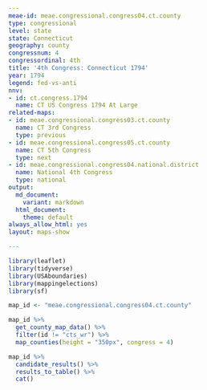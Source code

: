 ```yaml
---
meae-id: meae.congressional.congress04.ct.county
type: congressional
level: state
state: Connecticut
geography: county
congressnum: 4
congressordinal: 4th
title: '4th Congress: Connecticut 1794'
year: 1794
legend: fed-vs-anti
nnv:
- id: ct.congress.1794
  name: CT US Congress 1794 At Large
related-maps:
- id: meae.congressional.congress03.ct.county
  name: CT 3rd Congress
  type: previous
- id: meae.congressional.congress05.ct.county
  name: CT 5th Congress
  type: next
- id: meae.congressional.congress04.national.district
  name: National 4th Congress
  type: national
output:
  md_document:
    variant: markdown
  html_document:
    theme: default
always_allow_html: yes
layout: maps-show

---
```


```r
library(leaflet)
library(tidyverse)
library(USAboundaries)
library(mappingelections)
library(sf)

map_id <- "meae.congressional.congress04.ct.county"
```

<div class="map">

```r
map_id %>%
  get_county_map_data() %>%
  filter(id != "cts_wr") %>% 
  map_counties(height = "350px", congress = 4)
```

</div>

<div class="results-table">

```r
map_id %>%
  candidate_results() %>%
  results_to_table() %>%
  cat()
```

</div>
